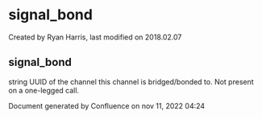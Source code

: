 
# signal_bond 

 Created by  Ryan Harris, last modified on 2018.02.07

## signal_bond

string UUID of the channel this channel is bridged/bonded to. Not present on a one-legged call.

Document generated by Confluence on nov 11, 2022 04:24
